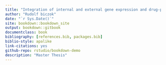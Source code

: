 ```yaml
--- 
title: "Integration of internal and external gene expression and drug-perturbation data to empower novel immune therapies against Parkinson’s Disease"
author: "Rudolf biczok"
date: "`r Sys.Date()`"
site: bookdown::bookdown_site
output: bookdown::gitbook
documentclass: book
bibliography: [references.bib, packages.bib]
biblio-style: apalike
link-citations: yes
github-repo: rstudio/bookdown-demo
description: "Master Thesis"
---
```

